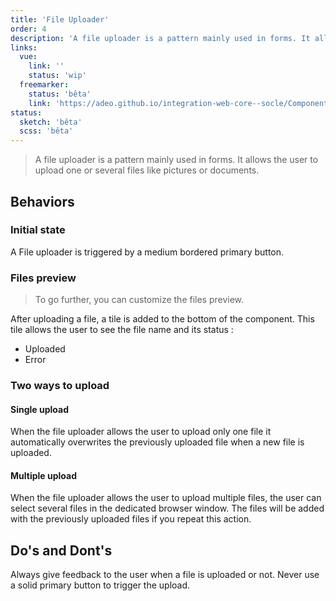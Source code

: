 ```yaml
---
title: 'File Uploader'
order: 4
description: 'A file uploader is a pattern mainly used in forms. It allows the user to upload one or several files like pictures or documents.'
links: 
  vue:
    link: ''
    status: 'wip'
  freemarker:
    status: 'bêta'
    link: 'https://adeo.github.io/integration-web-core--socle/Components/form/upload/'
status:
  sketch: 'bêta'
  scss: 'bêta'
---
```


> A file uploader is a pattern mainly used in forms. It allows the user to upload one or several files like pictures or documents.

## Behaviors

### Initial state

A File uploader is triggered by a medium bordered primary button.

<Preview path="file-uploader" nude />

### Files preview

> To go further, you can customize the files preview.

After uploading a file, a tile is added to the bottom of the component. This tile allows the user to see the file name and its status :

- Uploaded
- Error

<Preview path="file-uploader-with-file" nude />

### Two ways to upload

#### Single upload

When the file uploader allows the user to upload only one file it automatically overwrites the previously uploaded file when a new file is uploaded.

#### Multiple upload

When the file uploader allows the user to upload multiple files, the user can select several files in the dedicated browser window. The files will be added with the previously uploaded files if you repeat this action.

## Do's and Dont's

<HintItem>
  Always give feedback to the user when a file is uploaded or not.
</HintItem>
<HintItem dont>
  Never use a solid primary button to trigger the upload.
</HintItem>
